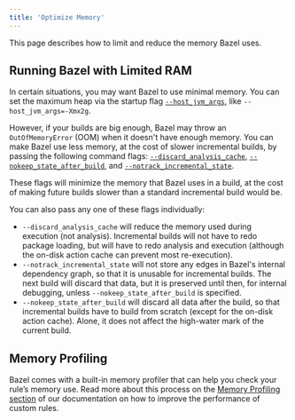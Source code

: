```yaml
---
title: 'Optimize Memory'
---
```


This page describes how to limit and reduce the memory Bazel uses.

## Running Bazel with Limited RAM

In certain situations, you may want Bazel to use minimal memory. You can set the
maximum heap via the startup flag
[`--host_jvm_args`](/versions/7.5.0/docs/user-manual#host-jvm-args),
like `--host_jvm_args=-Xmx2g`.

However, if your builds are big enough, Bazel may throw an `OutOfMemoryError`
(OOM) when it doesn't have enough memory. You can make Bazel use less memory, at
the cost of slower incremental builds, by passing the following command flags:
[`--discard_analysis_cache`](/versions/7.5.0/docs/user-manual#discard-analysis-cache),
[`--nokeep_state_after_build`](/versions/7.5.0/reference/command-line-reference#flag--keep_state_after_build),
and
[`--notrack_incremental_state`](/versions/7.5.0/reference/command-line-reference#flag--track_incremental_state).

These flags will minimize the memory that Bazel uses in a build, at the cost of
making future builds slower than a standard incremental build would be.

You can also pass any one of these flags individually:

 * `--discard_analysis_cache` will reduce the memory used during execution (not
analysis). Incremental builds will not have to redo package loading, but will
have to redo analysis and execution (although the on-disk action cache can
prevent most re-execution).
 * `--notrack_incremental_state` will not store any edges in Bazel's internal
 dependency graph, so that it is unusable for incremental builds. The next build
 will discard that data, but it is preserved until then, for internal debugging,
 unless `--nokeep_state_after_build` is specified.
 * `--nokeep_state_after_build` will discard all data after the build, so that
 incremental builds have to build from scratch (except for the on-disk action
 cache). Alone, it does not affect the high-water mark of the current build.

## Memory Profiling

Bazel comes with a built-in memory profiler that can help you check your rule’s
memory use. Read more about this process on the
[Memory Profiling section](/versions/7.5.0/rules/performance#memory-profiling) of our
documentation on how to improve the performance of custom rules.

